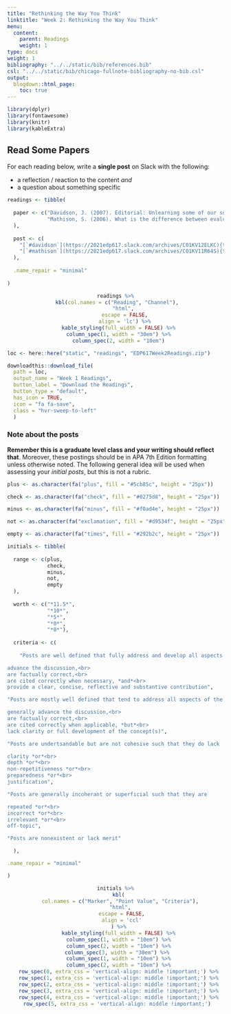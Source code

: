 ```yaml
---
title: "Rethinking the Way You Think"
linktitle: "Week 2: Rethinking the Way You Think"
menu:
  content:
    parent: Readings
    weight: 1
type: docs
weight: 1
bibliography: "../../static/bib/references.bib"
csl: "../../static/bib/chicago-fullnote-bibliography-no-bib.csl"
output:
  blogdown::html_page:
    toc: true
---
```


<style>
  .hvr-sweep-to-left {
    display: inline-block;
    vertical-align: middle;
    -webkit-transform: perspective(1px) translateZ(0);
    transform: perspective(1px) translateZ(0);
    box-shadow: 0 0 1px rgba(0, 0, 0, 0);
    position: relative;
    -webkit-transition-property: color;
    transition-property: color;
    -webkit-transition-duration: 0.25s;
    transition-duration: 0.25s;
  }

.hvr-sweep-to-left:before {
  content: "";
  position: absolute;
  z-index: -1;
  top: 0;
  left: 0;
  right: 0;
  bottom: 0;
  background: #175676;
    -webkit-transform: scaleX(0);
  transform: scaleX(0);
  -webkit-transform-origin: 100% 50%;
  transform-origin: 100% 50%;
  -webkit-transition-property: transform;
  transition-property: transform;
  -webkit-transition-duration: 0.3s;
  transition-duration: 0.3s;
  -webkit-transition-timing-function: ease-out;
  transition-timing-function: ease-out;
}

.hvr-sweep-to-left:hover, .hvr-sweep-to-left:focus, .hvr-sweep-to-left:active {
  color: white;
}

.hvr-sweep-to-left:hover:before, .hvr-sweep-to-left:focus:before, .hvr-sweep-to-left:active:before {
  -webkit-transform: scaleX(1);
  transform: scaleX(1);
}
</style>
  
```r
library(dplyr)
library(fontawesome)
library(knitr)
library(kableExtra)
```

## Read Some Papers
For each reading below, write a **single post** on Slack with the following:
  
  - a reflection / reaction to the content *and*
  - a question about something specific

```r

readings <- tibble(
  
  paper <- c("Davidson, J. (2007). Editorial: Unlearning some of our social scientist habits. *Journal of MultiDisciplinary Evaluation 4*(8). 3-6.", 
             "Mathison, S. (2006). What is the difference between evaluation and research - and why do we care? In N.L. Smith and P.R. Brandon (Eds.) *Fundamental issues in evaluation*. Guilford Press."
  ),
  
  post <- c(
    "[`#davidson`](https://2021edp617.slack.com/archives/C01KV12ELKC){target='_blank'}",
    "[`#mathison`](https://2021edp617.slack.com/archives/C01KV11R64S){target='_blank'}"                    
  ),
  
  .name_repair = "minimal"
  
)

```

<center>
```r
readings %>%
  kbl(col.names = c("Reading", "Channel"), 
      "html", 
      escape = FALSE,
      align = 'lc') %>%
  kable_styling(full_width = FALSE) %>%
  column_spec(1, width = "30em") %>%
  column_spec(2, width = "10em")
```
</center>
  
```r
loc <- here::here("static", "readings", "EDP617Week2Readings.zip")

downloadthis::download_file(
  path = loc,
  output_name = "Week 1 Readings",
  button_label = "Download the Readings",
  button_type = "default",
  has_icon = TRUE,
  icon = "fa fa-save",
  class = "hvr-sweep-to-left"
  )
```


### Note about the posts 
**Remember this is a graduate level class and your writing should reflect that**. Moreover, these postings should be in APA 7th Edition formatting unless otherwise noted. The following general idea will be used when assessing your *initial posts*, but this is not a rubric. 

```r

plus <- as.character(fa("plus", fill = "#5cb85c", height = "25px"))

check <- as.character(fa("check", fill = "#0275d8", height = "25px"))

minus <- as.character(fa("minus", fill = "#f0ad4e", height = "25px"))

not <- as.character(fa("exclamation", fill = "#d9534f", height = "25px"))

empty <- as.character(fa("times", fill = "#292b2c", height = "25px"))

initials <- tibble(
  
  range <- c(plus, 
             check,
             minus, 
             not,
             empty
  ),
  
  worth <- c("*11.5*",
             "*10*",
             "*5*",
             "*0*",
             "*0*"),
  
  criteria <- c(
    
    "Posts are well defined that fully address and develop all aspects of the prompt such that they

advance the discussion,<br>
are factually correct,<br>
are cited correctly when necessary, *and*<br>
provide a clear, concise, reflective and substantive contribution",

"Posts are mostly well defined that tend to address all aspects of the prompt such that they

generally advance the discussion,<br>
are factually correct,<br>
are cited correctly when applicable, *but*<br>
lack clarity or full development of the concept(s)",

"Posts are undertsandable but are not cohesive such that they do lack 

clarity *or*<br>
depth *or*<br>
non-repetitiveness *or*<br>
preparedness *or*<br>
justification",

"Posts are generally incoherant or superficial such that they are

repeated *or*<br>
incorrect *or*<br>
irrelevant *or*<br>
off-topic",

"Posts are nonexistent or lack merit"

  ),

.name_repair = "minimal"

)

```

<center>
```r
initials %>%
  kbl(
    col.names = c("Marker", "Point Value", "Criteria"), 
    "html", 
    escape = FALSE,
    align = 'ccl'
  ) %>%
  kable_styling(full_width = FALSE) %>%
  column_spec(1, width = "10em") %>%
  column_spec(2, width = "10em") %>%
  column_spec(3, width = "30em") %>% 
  column_spec(1, width = "10em") %>%
  column_spec(2, width = "10em") %>%
  row_spec(0, extra_css = 'vertical-align: middle !important;') %>%
  row_spec(1, extra_css = 'vertical-align: middle !important;') %>%
  row_spec(2, extra_css = 'vertical-align: middle !important;') %>%
  row_spec(3, extra_css = 'vertical-align: middle !important;') %>%
  row_spec(4, extra_css = 'vertical-align: middle !important;') %>%
  row_spec(5, extra_css = 'vertical-align: middle !important;') 
```
</center>